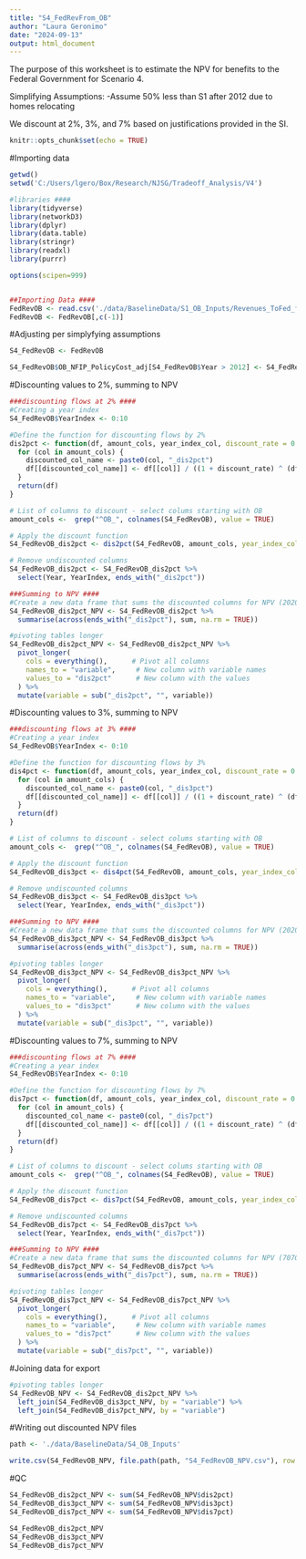 ```yaml
---
title: "S4_FedRevFrom_OB"
author: "Laura Geronimo"
date: "2024-09-13"
output: html_document
---
```


The purpose of this worksheet is to estimate the NPV for benefits to the Federal Government for Scenario 4. 

Simplifying Assumptions:
-Assume 50% less than S1 after 2012  due to homes relocating

We discount at 2%, 3%, and 7% based on justifications provided in the SI.



```r
knitr::opts_chunk$set(echo = TRUE)
```


#Importing data
```r

getwd()
setwd('C:/Users/lgero/Box/Research/NJSG/Tradeoff_Analysis/V4')

#libraries ####
library(tidyverse)
library(networkD3)
library(dplyr)
library(data.table)
library(stringr)
library(readxl)
library(purrr)

options(scipen=999)


##Importing Data ####
FedRevOB <- read.csv('./data/BaselineData/S1_OB_Inputs/Revenues_ToFed_fromOB/S1_OB_FedRev_NFIP_PolicyCost_adj.csv')
FedRevOB <- FedRevOB[,c(-1)]

```

#Adjusting per simplyfying assumptions
```r
S4_FedRevOB <- FedRevOB 

S4_FedRevOB$OB_NFIP_PolicyCost_adj[S4_FedRevOB$Year > 2012] <- S4_FedRevOB$OB_NFIP_PolicyCost_adj[S4_FedRevOB$Year > 2012] * 0.50

```


#Discounting values to 2%, summing to NPV
```r

###discounting flows at 2% ####
#Creating a year index 
S4_FedRevOB$YearIndex <- 0:10

#Define the function for discounting flows by 2% 
dis2pct <- function(df, amount_cols, year_index_col, discount_rate = 0.02, base_year = 0) {
  for (col in amount_cols) {
    discounted_col_name <- paste0(col, "_dis2pct")
    df[[discounted_col_name]] <- df[[col]] / ((1 + discount_rate) ^ (df[[year_index_col]] - base_year))
  }
  return(df)
}

# List of columns to discount - select colums starting with OB 
amount_cols <-  grep("^OB_", colnames(S4_FedRevOB), value = TRUE)

# Apply the discount function
S4_FedRevOB_dis2pct <- dis2pct(S4_FedRevOB, amount_cols, year_index_col = "YearIndex")

# Remove undiscounted columns
S4_FedRevOB_dis2pct <- S4_FedRevOB_dis2pct %>%
  select(Year, YearIndex, ends_with("_dis2pct"))

###Summing to NPV ####
#Create a new data frame that sums the discounted columns for NPV (2020USD)
S4_FedRevOB_dis2pct_NPV <- S4_FedRevOB_dis2pct %>%
  summarise(across(ends_with("_dis2pct"), sum, na.rm = TRUE))

#pivoting tables longer
S4_FedRevOB_dis2pct_NPV <- S4_FedRevOB_dis2pct_NPV %>%
  pivot_longer(
    cols = everything(),      # Pivot all columns
    names_to = "variable",     # New column with variable names
    values_to = "dis2pct"      # New column with the values
  ) %>%
  mutate(variable = sub("_dis2pct", "", variable)) 
```



#Discounting values to 3%, summing to NPV
```r

###discounting flows at 3% ####
#Creating a year index 
S4_FedRevOB$YearIndex <- 0:10

#Define the function for discounting flows by 3% 
dis4pct <- function(df, amount_cols, year_index_col, discount_rate = 0.03, base_year = 0) {
  for (col in amount_cols) {
    discounted_col_name <- paste0(col, "_dis3pct")
    df[[discounted_col_name]] <- df[[col]] / ((1 + discount_rate) ^ (df[[year_index_col]] - base_year))
  }
  return(df)
}

# List of columns to discount - select colums starting with OB 
amount_cols <-  grep("^OB_", colnames(S4_FedRevOB), value = TRUE)

# Apply the discount function
S4_FedRevOB_dis3pct <- dis4pct(S4_FedRevOB, amount_cols, year_index_col = "YearIndex")

# Remove undiscounted columns
S4_FedRevOB_dis3pct <- S4_FedRevOB_dis3pct %>%
  select(Year, YearIndex, ends_with("_dis3pct"))

###Summing to NPV ####
#Create a new data frame that sums the discounted columns for NPV (2020USD)
S4_FedRevOB_dis3pct_NPV <- S4_FedRevOB_dis3pct %>%
  summarise(across(ends_with("_dis3pct"), sum, na.rm = TRUE))

#pivoting tables longer
S4_FedRevOB_dis3pct_NPV <- S4_FedRevOB_dis3pct_NPV %>%
  pivot_longer(
    cols = everything(),      # Pivot all columns
    names_to = "variable",     # New column with variable names
    values_to = "dis3pct"      # New column with the values
  ) %>%
  mutate(variable = sub("_dis3pct", "", variable)) 
```



#Discounting values to 7%, summing to NPV
```r

###discounting flows at 7% ####
#Creating a year index 
S4_FedRevOB$YearIndex <- 0:10

#Define the function for discounting flows by 7% 
dis7pct <- function(df, amount_cols, year_index_col, discount_rate = 0.07, base_year = 0) {
  for (col in amount_cols) {
    discounted_col_name <- paste0(col, "_dis7pct")
    df[[discounted_col_name]] <- df[[col]] / ((1 + discount_rate) ^ (df[[year_index_col]] - base_year))
  }
  return(df)
}

# List of columns to discount - select colums starting with OB 
amount_cols <-  grep("^OB_", colnames(S4_FedRevOB), value = TRUE)

# Apply the discount function
S4_FedRevOB_dis7pct <- dis7pct(S4_FedRevOB, amount_cols, year_index_col = "YearIndex")

# Remove undiscounted columns
S4_FedRevOB_dis7pct <- S4_FedRevOB_dis7pct %>%
  select(Year, YearIndex, ends_with("_dis7pct"))

###Summing to NPV ####
#Create a new data frame that sums the discounted columns for NPV (7070USD)
S4_FedRevOB_dis7pct_NPV <- S4_FedRevOB_dis7pct %>%
  summarise(across(ends_with("_dis7pct"), sum, na.rm = TRUE))

#pivoting tables longer
S4_FedRevOB_dis7pct_NPV <- S4_FedRevOB_dis7pct_NPV %>%
  pivot_longer(
    cols = everything(),      # Pivot all columns
    names_to = "variable",     # New column with variable names
    values_to = "dis7pct"      # New column with the values
  ) %>%
  mutate(variable = sub("_dis7pct", "", variable)) 
```


#Joining data for export
```r
#pivoting tables longer
S4_FedRevOB_NPV <- S4_FedRevOB_dis2pct_NPV %>%
  left_join(S4_FedRevOB_dis3pct_NPV, by = "variable") %>%
  left_join(S4_FedRevOB_dis7pct_NPV, by = "variable")

```

#Writing out discounted NPV files
```r
path <- './data/BaselineData/S4_OB_Inputs'

write.csv(S4_FedRevOB_NPV, file.path(path, "S4_FedRevOB_NPV.csv"), row.names = TRUE)

```

#QC
```r
S4_FedRevOB_dis2pct_NPV <- sum(S4_FedRevOB_NPV$dis2pct)
S4_FedRevOB_dis3pct_NPV <- sum(S4_FedRevOB_NPV$dis3pct)
S4_FedRevOB_dis7pct_NPV <- sum(S4_FedRevOB_NPV$dis7pct)

S4_FedRevOB_dis2pct_NPV
S4_FedRevOB_dis3pct_NPV
S4_FedRevOB_dis7pct_NPV
```
